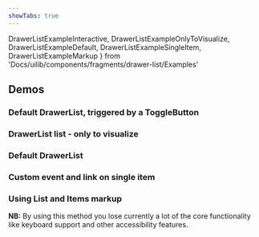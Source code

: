 ```yaml
---
showTabs: true
---
```


DrawerListExampleInteractive,
DrawerListExampleOnlyToVisualize,
DrawerListExampleDefault,
DrawerListExampleSingleItem,
DrawerListExampleMarkup
} from 'Docs/uilib/components/fragments/drawer-list/Examples'

## Demos

### Default DrawerList, triggered by a ToggleButton

<DrawerListExampleInteractive />

### DrawerList list - only to visualize

<DrawerListExampleOnlyToVisualize />

### Default DrawerList

<DrawerListExampleDefault />

### Custom event and link on single item

<DrawerListExampleSingleItem />

### Using List and Items markup

**NB:** By using this method you lose currently a lot of the core functionality like keyboard support and other accessibility features.

<DrawerListExampleMarkup />
